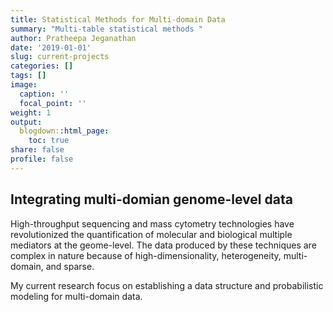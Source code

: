 ```yaml
---
title: Statistical Methods for Multi-domain Data
summary: "Multi-table statistical methods "
author: Pratheepa Jeganathan
date: '2019-01-01'
slug: current-projects
categories: []
tags: []
image:
  caption: ''
  focal_point: ''
weight: 1
output:
  blogdown::html_page:
    toc: true
share: false
profile: false
---
```


##  Integrating multi-domian genome-level data

High-throughput sequencing and mass cytometry technologies have revolutionized the quantification of molecular and biological multiple mediators at the geome-level. The data produced by these techniques are complex in nature because of high-dimensionality, heterogeneity, multi-domain, and sparse.

My current research focus on establishing a data structure and probabilistic modeling for multi-domain data.

